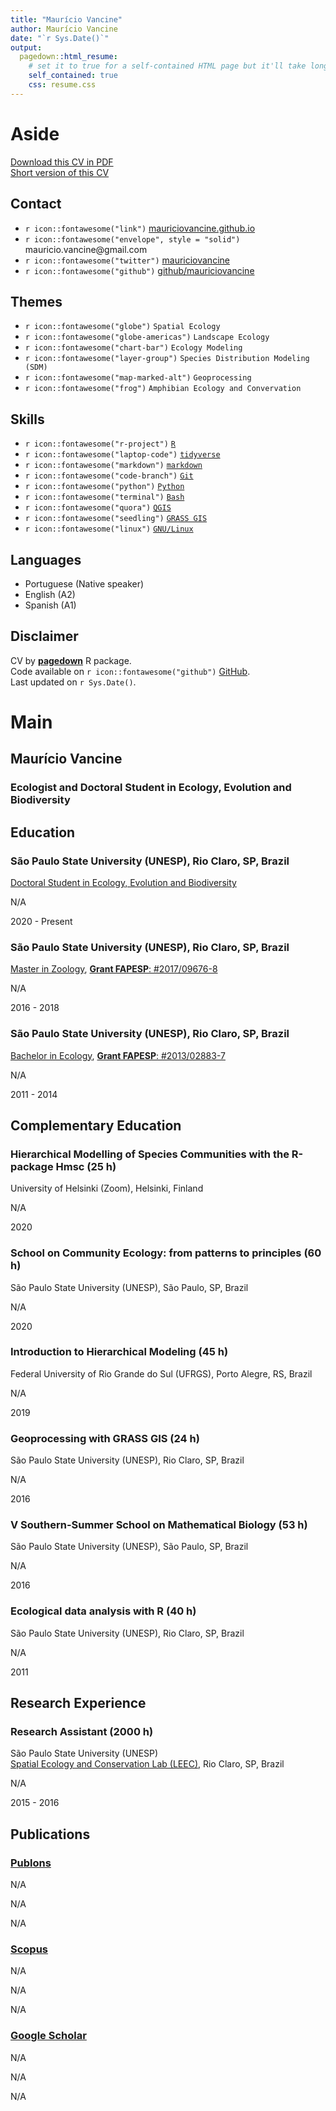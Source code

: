```yaml
---
title: "Maurício Vancine"
author: Maurício Vancine
date: "`r Sys.Date()`"
output:
  pagedown::html_resume:
    # set it to true for a self-contained HTML page but it'll take longer to render
    self_contained: true
    css: resume.css
---
```


Aside
================================================================================

<i class='fas fa-file-pdf'></i> [Download this CV in PDF](https://mauriciovancine.github.io/cv/cv-mauricio-vancine-en-academic-short.pdf)  
<i class='fas fa-download'></i> [Short version of this CV](https://mauriciovancine.github.io/cv/cv-mauricio-vancine-en-academic-complete.html)

Contact {#contact}
--------------------------------------------------------------------------------
- `r icon::fontawesome("link")` [mauriciovancine.github.io](https://mauriciovancine.github.io/)
- `r icon::fontawesome("envelope", style = "solid")` mauricio.vancine@gmail.com
- `r icon::fontawesome("twitter")` [mauriciovancine](https://twitter.com/mauriciovancine)
- `r icon::fontawesome("github")` [github/mauriciovancine](https://github.com/mauriciovancine)

Themes {#contact}
--------------------------------------------------------------------------------
- `r icon::fontawesome("globe")` `Spatial Ecology`
- `r icon::fontawesome("globe-americas")` `Landscape Ecology`
- `r icon::fontawesome("chart-bar")` `Ecology Modeling`
- `r icon::fontawesome("layer-group")` `Species Distribution Modeling (SDM)`
- `r icon::fontawesome("map-marked-alt")` `Geoprocessing`
- `r icon::fontawesome("frog")` `Amphibian Ecology and Convervation`

Skills {#skills}
--------------------------------------------------------------------------------
- `r icon::fontawesome("r-project")` [`R`](https://www.r-project.org/)
- `r icon::fontawesome("laptop-code")` [`tidyverse`](https://www.tidyverse.org/)
- `r icon::fontawesome("markdown")` [`markdown`](https://daringfireball.net/projects/markdown/)
- `r icon::fontawesome("code-branch")` [`Git`](https://git-scm.com/)
- `r icon::fontawesome("python")` [`Python`](https://www.python.org/)
- `r icon::fontawesome("terminal")` [`Bash`](https://www.gnu.org/software/bash/)
- `r icon::fontawesome("quora")` [`QGIS`](https://qgis.org/en/site/)
- `r icon::fontawesome("seedling")` [`GRASS GIS`](https://grass.osgeo.org/)
- `r icon::fontawesome("linux")` [`GNU/Linux`](https://www.gnu.org/gnu/linux-and-gnu.html)

Languages {#skills}
--------------------------------------------------------------------------------
- Portuguese (Native speaker)
- English (A2)
- Spanish (A1)

Disclaimer
------------------------------------
CV by [**pagedown**](https://github.com/rstudio/pagedown) R package.  
Code available on `r icon::fontawesome("github")` [GitHub](https://github.com/mauriciovancine/cv).  
Last updated on `r Sys.Date()`.

Main
================================================================================

Maurício Vancine {#title}
--------------------------------------------------------------------------------

### Ecologist and Doctoral Student in Ecology, Evolution and Biodiversity

Education {data-icon=graduation-cap}
--------------------------------------------------------------------------------

### São Paulo State University (UNESP), Rio Claro, SP, Brazil

[Doctoral Student in Ecology, Evolution and Biodiversity](https://ib.rc.unesp.br/#!/pos-graduacao/secao-tecnica-de-pos/programas/ecologia-e-biodiversidade/apresentacao-novo/)

N/A

2020 - Present

### São Paulo State University (UNESP), Rio Claro, SP, Brazil

[Master in Zoology](https://ib.rc.unesp.br/#!/pos-graduacao/secao-tecnica-de-pos/programas/zoologia/), [**Grant FAPESP**: #2017/09676-8](https://bv.fapesp.br/en/bolsas/172826/effect-of-landscape-modifications-and-climate-changes-on-the-persistence-of-amphibians-in-the-atlant/)

N/A

2016 - 2018

### São Paulo State University (UNESP), Rio Claro, SP, Brazil

[Bachelor in Ecology](https://ib.rc.unesp.br/#!/graduacao/cursos-conselho-de-curso/ecologia/), [**Grant FAPESP**: #2013/02883-7](https://bv.fapesp.br/en/bolsas/142421/effect-of-fragmentation-on-the-persistence-of-anuran-amphibians-amphibia-anura-within-the-atlanti/)

N/A

2011 - 2014

Complementary Education {data-icon=book}
--------------------------------------------------------------------------------

### Hierarchical Modelling of Species Communities with the R-package Hmsc (25 h)

University of Helsinki (Zoom), Helsinki, Finland

N/A

2020

### School on Community Ecology: from patterns to principles (60 h)

São Paulo State University (UNESP), São Paulo, SP, Brazil

N/A

2020

### Introduction to Hierarchical Modeling (45 h)

Federal University of Rio Grande do Sul (UFRGS), Porto Alegre, RS, Brazil

N/A

2019

### Geoprocessing with GRASS GIS (24 h)

São Paulo State University (UNESP), Rio Claro, SP, Brazil

N/A

2016

### V Southern-Summer School on Mathematical Biology  (53 h)

São Paulo State University (UNESP), São Paulo, SP, Brazil

N/A

2016

### Ecological data analysis with R (40 h)

São Paulo State University (UNESP), Rio Claro, SP, Brazil

N/A

2011

Research Experience {data-icon=laptop}
--------------------------------------------------------------------------------

### Research Assistant (2000 h)

São Paulo State University (UNESP)  
[Spatial Ecology and Conservation Lab (LEEC)](https://ib.rc.unesp.br/#!/departamentos/ecologia/leec/home/), Rio Claro, SP, Brazil

N/A

2015 - 2016

Publications {data-icon=file}
--------------------------------------------------------------------------------

### [Publons](https://publons.com/researcher/F-7305-2016/)

N/A

N/A

N/A

### [Scopus](https://www.scopus.com/authid/detail.uri?authorId=57193451888) 

N/A

N/A

N/A

### [Google Scholar](https://scholar.google.com/citations?user=i-2xZBQAAAAJ)

N/A

N/A

N/A